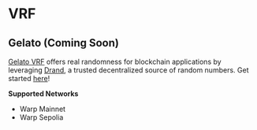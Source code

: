 # VRF

## Gelato (Coming Soon)

[Gelato VRF](https://docs.gelato.network/web3-services/vrf/understanding-vrf) offers real randomness for blockchain applications by leveraging [Drand](https://drand.love/), a trusted decentralized source of random numbers. Get started [here](https://www.youtube.com/watch?v=2OzH8f3_Q9s)!

**Supported Networks**

* Warp Mainnet
* Warp Sepolia
